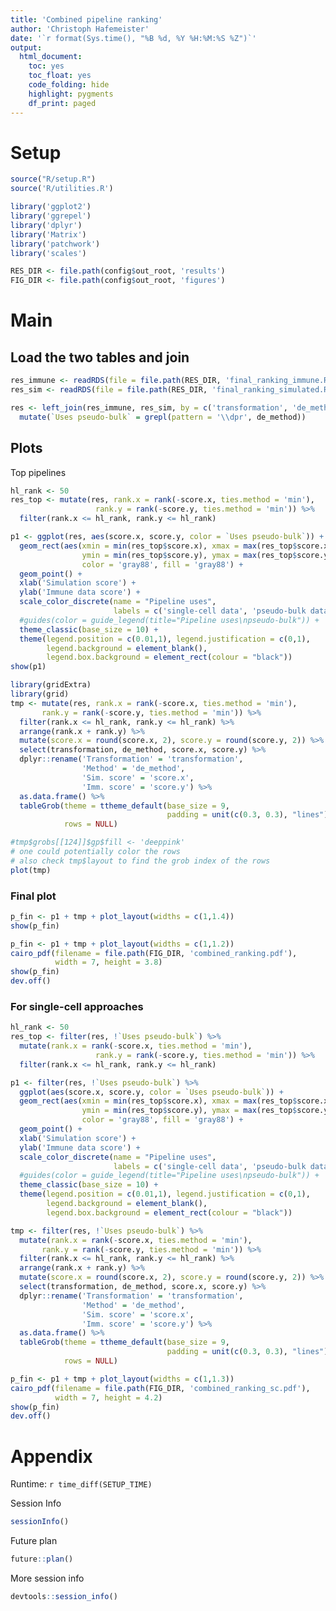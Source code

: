 ```yaml
---
title: 'Combined pipeline ranking'
author: 'Christoph Hafemeister'
date: '`r format(Sys.time(), "%B %d, %Y %H:%M:%S %Z")`'
output:
  html_document: 
    toc: yes
    toc_float: yes
    code_folding: hide
    highlight: pygments
    df_print: paged
---
```


# Setup

```r
source("R/setup.R")
source('R/utilities.R')

library('ggplot2')
library('ggrepel')
library('dplyr')
library('Matrix')
library('patchwork')
library('scales')

RES_DIR <- file.path(config$out_root, 'results')
FIG_DIR <- file.path(config$out_root, 'figures')
```

# Main

## Load the two tables and join

```r
res_immune <- readRDS(file = file.path(RES_DIR, 'final_ranking_immune.Rds'))$fr
res_sim <- readRDS(file = file.path(RES_DIR, 'final_ranking_simulated.Rds'))$fr

res <- left_join(res_immune, res_sim, by = c('transformation', 'de_method', 'pipeline')) %>%
  mutate(`Uses pseudo-bulk` = grepl(pattern = '\\dpr', de_method))
```

## Plots

Top pipelines
```r
hl_rank <- 50
res_top <- mutate(res, rank.x = rank(-score.x, ties.method = 'min'),
                   rank.y = rank(-score.y, ties.method = 'min')) %>%
  filter(rank.x <= hl_rank, rank.y <= hl_rank)
```


```r
p1 <- ggplot(res, aes(score.x, score.y, color = `Uses pseudo-bulk`)) +
  geom_rect(aes(xmin = min(res_top$score.x), xmax = max(res_top$score.x), 
                ymin = min(res_top$score.y), ymax = max(res_top$score.y)),
                color = 'gray88', fill = 'gray88') +
  geom_point() +
  xlab('Simulation score') +
  ylab('Immune data score') +
  scale_color_discrete(name = "Pipeline uses", 
                       labels = c('single-cell data', 'pseudo-bulk data')) +
  #guides(color = guide_legend(title="Pipeline uses\npseudo-bulk")) +
  theme_classic(base_size = 10) +
  theme(legend.position = c(0.01,1), legend.justification = c(0,1),
        legend.background = element_blank(),
        legend.box.background = element_rect(colour = "black"))
show(p1)
```


```r
library(gridExtra)
library(grid)
tmp <- mutate(res, rank.x = rank(-score.x, ties.method = 'min'),
       rank.y = rank(-score.y, ties.method = 'min')) %>%
  filter(rank.x <= hl_rank, rank.y <= hl_rank) %>%
  arrange(rank.x + rank.y) %>%
  mutate(score.x = round(score.x, 2), score.y = round(score.y, 2)) %>%
  select(transformation, de_method, score.x, score.y) %>%
  dplyr::rename('Transformation' = 'transformation',
                'Method' = 'de_method',
                'Sim. score' = 'score.x',
                'Imm. score' = 'score.y') %>%
  as.data.frame() %>%
  tableGrob(theme = ttheme_default(base_size = 9, 
                                   padding = unit(c(0.3, 0.3), "lines")),
            rows = NULL)
```

```r
#tmp$grobs[[124]]$gp$fill <- 'deeppink'
# one could potentially color the rows
# also check tmp$layout to find the grob index of the rows
plot(tmp)
```

### Final plot

```r
p_fin <- p1 + tmp + plot_layout(widths = c(1,1.4))
show(p_fin)
```

```r
p_fin <- p1 + tmp + plot_layout(widths = c(1,1.2))
cairo_pdf(filename = file.path(FIG_DIR, 'combined_ranking.pdf'), 
          width = 7, height = 3.8)
show(p_fin)
dev.off()
```

### For single-cell approaches

```r
hl_rank <- 50
res_top <- filter(res, !`Uses pseudo-bulk`) %>%
  mutate(rank.x = rank(-score.x, ties.method = 'min'),
                   rank.y = rank(-score.y, ties.method = 'min')) %>%
  filter(rank.x <= hl_rank, rank.y <= hl_rank)

p1 <- filter(res, !`Uses pseudo-bulk`) %>%
  ggplot(aes(score.x, score.y, color = `Uses pseudo-bulk`)) +
  geom_rect(aes(xmin = min(res_top$score.x), xmax = max(res_top$score.x), 
                ymin = min(res_top$score.y), ymax = max(res_top$score.y)),
                color = 'gray88', fill = 'gray88') +
  geom_point() +
  xlab('Simulation score') +
  ylab('Immune data score') +
  scale_color_discrete(name = "Pipeline uses", 
                       labels = c('single-cell data', 'pseudo-bulk data')) +
  #guides(color = guide_legend(title="Pipeline uses\npseudo-bulk")) +
  theme_classic(base_size = 10) +
  theme(legend.position = c(0.01,1), legend.justification = c(0,1),
        legend.background = element_blank(),
        legend.box.background = element_rect(colour = "black"))

tmp <- filter(res, !`Uses pseudo-bulk`) %>%
  mutate(rank.x = rank(-score.x, ties.method = 'min'),
       rank.y = rank(-score.y, ties.method = 'min')) %>%
  filter(rank.x <= hl_rank, rank.y <= hl_rank) %>%
  arrange(rank.x + rank.y) %>%
  mutate(score.x = round(score.x, 2), score.y = round(score.y, 2)) %>%
  select(transformation, de_method, score.x, score.y) %>%
  dplyr::rename('Transformation' = 'transformation',
                'Method' = 'de_method',
                'Sim. score' = 'score.x',
                'Imm. score' = 'score.y') %>%
  as.data.frame() %>%
  tableGrob(theme = ttheme_default(base_size = 9, 
                                   padding = unit(c(0.3, 0.3), "lines")),
            rows = NULL)

p_fin <- p1 + tmp + plot_layout(widths = c(1,1.3))
cairo_pdf(filename = file.path(FIG_DIR, 'combined_ranking_sc.pdf'), 
          width = 7, height = 4.2)
show(p_fin)
dev.off()
```


# Appendix

Runtime: `r time_diff(SETUP_TIME)`

Session Info
```r
sessionInfo()
```

Future plan
```r
future::plan()
```

More session info
```r
devtools::session_info()
```
